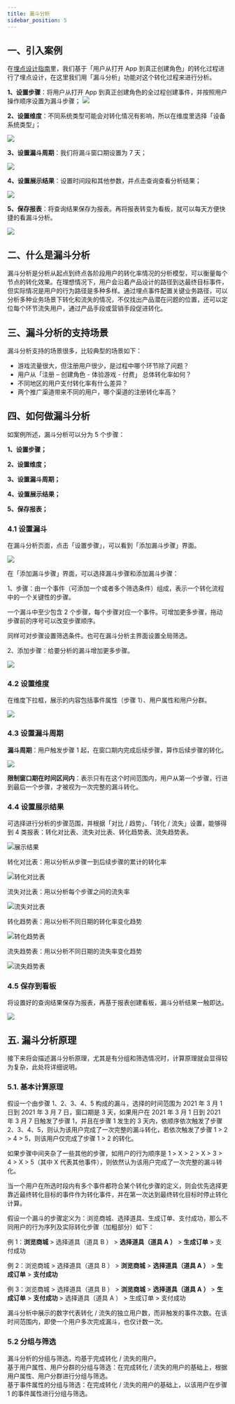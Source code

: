 ```yaml
---
title: 漏斗分析
sidebar_position: 5
---
```


## 一、引入案例

在[埋点设计指南](/sdk/tapdb/features/custom-event/data-model)里，我们基于「用户从打开 App 到真正创建角色」的转化过程进行了埋点设计，在这里我们用「漏斗分析」功能对这个转化过程来进行分析。

**1、设置步骤**：将用户从打开 App 到真正创建角色的全过程创建事件，并按照用户操作顺序设置为漏斗步骤；
![](/img/customEvent/funnel/案例-1.png)

**2、设置维度**：不同系统类型可能会对转化情况有影响，所以在维度里选择「设备系统类型」；

![](/img/customEvent/funnel/案例-2.png)

**3、设置漏斗周期**：我们将漏斗窗口期设置为 7 天；

![](/img/customEvent/funnel/案例-3.png)

**4、设置展示结果**：设置时间段和其他参数，并点击查询查看分析结果；

![](/img/customEvent/funnel/案例-4.6.png)

**5、保存报表**：将查询结果保存为报表。再将报表转变为看板，就可以每天方便快捷的看漏斗分析。

![](/img/customEvent/funnel/案例-5.2.png)

## 二、什么是漏斗分析

漏斗分析是分析从起点到终点各阶段用户的转化率情况的分析模型，可以衡量每个节点的转化效果。在理想情况下，用户会沿着产品设计的路径到达最终目标事件，但实际情况是用户的行为路径是多种多样。通过埋点事件配置关键业务路径，可以分析多种业务场景下转化和流失的情况，不仅找出产品潜在问题的位置，还可以定位每个环节流失用户，通过产品手段或营销手段促进转化。

## 三、漏斗分析的支持场景

漏斗分析支持的场景很多，比较典型的场景如下：

- 游戏流量很大，但注册用户很少，是过程中哪个环节除了问题？
- 用户从「注册 – 创建角色 - 体验游戏 - 付费」 总体转化率如何？
- 不同地区的用户支付转化率有什么差异？
- 两个推广渠道带来不同的用户，哪个渠道的注册转化率高？

## 四、如何做漏斗分析

如案例所述，漏斗分析可以分为 5 个步骤：

**1、设置步骤；**

**2、设置维度；**

**3、设置漏斗周期；**

**4、设置展示结果；**

**5、保存报表；**

### 4.1 设置漏斗

在漏斗分析页面，点击「设置步骤」，可以看到「添加漏斗步骤」界面。

![](/img/customEvent/funnel/exp/1-漏斗分析-设置漏斗.png)

在「添加漏斗步骤」界面，可以选择漏斗步骤和添加漏斗步骤：

1、步骤：由一个事件（可添加一个或者多个筛选条件）组成，表示一个转化流程中的一个关键性的步骤。

一个漏斗中至少包含 2 个步骤，每个步骤对应一个事件。可增加更多步骤，拖动步骤前的序号可以改变步骤顺序。

同样可对步骤设置筛选条件。也可在漏斗分析主界面设置全局筛选。

2、添加步骤：给要分析的漏斗增加更多步骤。

![](/img/customEvent/funnel/exp/2-漏斗分析-设置漏斗.png)

### 4.2 设置维度

在维度下拉框，展示的内容包括事件属性（步骤 1）、用户属性和用户分群。

![](/img/customEvent/funnel/exp/3-漏斗分析-选择维度.png)

### 4.3 设置漏斗周期

**漏斗周期**：用户触发步骤 1 起，在窗口期内完成后续步骤，算作后续步骤的转化。

![](/img/customEvent/funnel/exp/4-漏斗分析-漏斗窗口期.png)

**限制窗口期在时间区间内**：表示只有在这个时间范围内，用户从第一个步骤，行进到最后一个步骤，才被视为一次完整的漏斗转化。

### 4.4 设置展示结果

可选择进行分析的步骤范围，并根据「对比 / 趋势」、「转化 / 流失」设置，能够得到 4 类报表：转化对比表、流失对比表、转化趋势表、流失趋势表。

![展示结果](/img/customEvent/funnel_analyse_result_type.png)

转化对比表：用以分析从步骤一到后续步骤的累计的转化率

![转化对比表](/img/customEvent/funnel_analyse_table_1.png)

流失对比表：用以分析每个步骤之间的流失率

![流失对比表](/img/customEvent/funnel_analyse_table_2.png)

转化趋势表：用以分析不同日期的转化率变化趋势

![转化趋势表](/img/customEvent/funnel_analyse_table_3.png)

流失趋势表：用以分析不同日期的流失率变化趋势

![流失趋势表](/img/customEvent/funnel_analyse_table_4.png)

### 4.5 保存到看板

将设置好的查询结果保存为报表，再基于报表创建看板，漏斗分析结果一触即达。

![](/img/customEvent/funnel/exp/5-漏斗分析-保存报表.png)

## 五. 漏斗分析原理

接下来将会描述漏斗分析原理，尤其是有分组和筛选情况时，计算原理就会显得较为复杂，此处将详细说明。

### 5.1. 基本计算原理

假设一个由步骤 1、2、3、4、5 构成的漏斗，选择的时间范围为 2021 年 3 月 1 日到 2021 年 3 月 7 日，窗口期是 3 天，如果用户在 2021 年 3 月 1 日到 2021 年 3 月 7 日触发了步骤 1，并且在步骤 1 发生的 3 天内，依顺序依次触发了步骤 2、3、4、5，则认为该用户完成了一次完整的漏斗转化，若依次触发了步骤 1 > 2 > 4 > 5，则该用户仅完成了步骤 1 > 2 的转化。

如果步骤中间夹杂了一些其他的步骤，如用户的行为顺序是 1 > X > 2 > X > 3 > 4 > X > 5（其中 X 代表其他事件），则依然认为该用户完成了一次完整的漏斗转化。

当一个用户在所选时段内有多个事件都符合某个转化步骤的定义，则会优先选择更靠近最终转化目标的事件作为转化事件，并在第一次达到最终转化目标时停止转化计算。

假设一个漏斗的步骤定义为：浏览商城、选择道具、生成订单、支付成功，那么不同用户的行为序列及实际转化步骤（加粗部分）如下：

例 1：**浏览商城** > 选择道具（道具 B ） > **选择道具（道具 A ）** > **生成订单** > 支付成功

例 2：浏览商城 > 选择道具（道具 B ） > **浏览商城** > **选择道具（道具 A ）** > **生成订单** > **支付成功**

例 3：浏览商城 > 选择道具（道具 B ） > **浏览商城** > **选择道具（道具 A ）** > **生成订单** > **支付成功** > 选择道具（道具 A ） > 生成订单 > 支付成功

漏斗分析中展示的数字代表转化 / 流失的独立用户数，而非触发的事件次数。在该时间范围内，即使一个用户多次完成漏斗，也仅计数一次。

### 5.2 分组与筛选

漏斗分析的分组与筛选，均基于完成转化 / 流失的用户。  
基于用户属性、用户分群的分组与筛选：在完成转化 / 流失的用户的基础上，根据用户属性、用户分群进行分组与筛选。  
基于事件属性的分组与筛选：在完成转化 / 流失的用户的基础上，以该用户在步骤 1 的事件属性进行分组与筛选。

